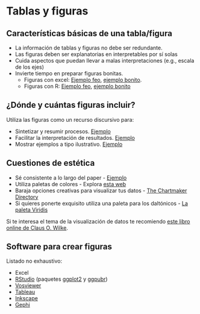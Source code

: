 # Tablas y figuras

## Características básicas de una tabla/figura

- La información de tablas y figuras no debe ser redundante.
- Las figuras deben ser explanatorias en interpretables por sí solas
- Cuida aspectos que puedan llevar a malas interpretaciones (e.g., escala de los ejes)
- Invierte tiempo en preparar figuras bonitas.
  - Figuras con excel: [Ejemplo feo](https://link.springer.com/article/10.1007/s11192-018-2738-2), [ejemplo bonito](https://www.sciencedirect.com/science/article/pii/S1751157713000060).
  - Figuras con R: [Ejemplo feo](https://doi.org/10.1371/journal.pone.0068258.s001), [ejemplo bonito](https://doi.org/10.7717/peerj.9410/fig-4)

## ¿Dónde y cuántas figuras incluir? 

Utiliza las figuras como un recurso discursivo para:

- Sintetizar y resumir procesos. [Ejemplo](https://doi.org/10.7717/peerj.9410/fig-1)
- Facilitar la interpretación de resultados. [Ejemplo](https://asistdl.onlinelibrary.wiley.com/doi/full/10.1002/asi.22837)
- Mostrar ejemplos a tipo ilustrativo. [Ejemplo](https://link.springer.com/content/pdf/10.1007/s11192-013-1157-7.pdf)

## Cuestiones de estética

- Sé consistente a lo largo del paper - [Ejemplo](https://doi.org/10.31235/osf.io/ve7d3)
- Utiliza paletas de colores - Explora [esta web](https://www.color-hex.com/color-palettes/)
- Baraja opciones creativas para visualizar tus datos - [The Chartmaker Directory](http://chartmaker.visualisingdata.com/)
- Si quieres ponerte exquisito utiliza una paleta para los daltónicos - [La paleta Viridis](https://cran.r-project.org/web/packages/viridis/vignettes/intro-to-viridis.html)

Si te interesa el tema de la visualización de datos te recomiendo [este libro online de Claus O. Wilke](https://clauswilke.com/dataviz/).

## Software para crear figuras

Listado no exhaustivo:

- Excel
- [RStudio](https://www.rstudio.com/) (paquetes [ggplot2](https://ggplot2.tidyverse.org/) y [ggpubr](http://sthda.com/english/articles/24-ggpubr-publication-ready-plots/))
- [Vosviewer](https://www.vosviewer.com/)
- [Tableau](https://www.tableau.com/)
- [Inkscape](https://inkscape.org/)
- [Gephi](https://gephi.org/)
